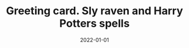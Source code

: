 ---
cover: "./raven.png"
date: "2022-01-01"
title: "Greeting card. Sly raven and Harry Potters spells"
defer: false
slug: "/craven"
areas: 
  - .
---
